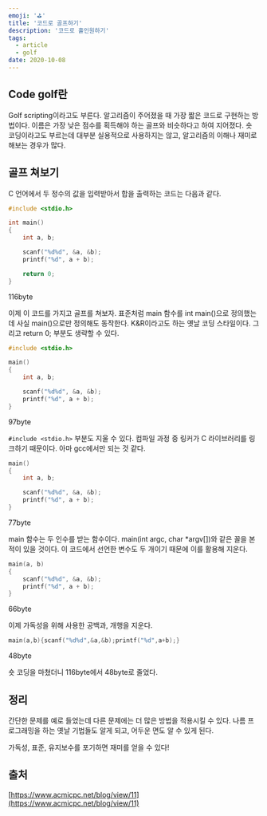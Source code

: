 ```yaml
---
emoji: '⛳'
title: '코드로 골프하기'
description: '코드로 홀인원하기'
tags:
  - article
  - golf
date: 2020-10-08
---
```


## Code golf란

Golf scripting이라고도 부른다. 알고리즘이 주어졌을 때 가장 짧은 코드로 구현하는 방법이다. 이름은 가장 낮은 점수를 획득해야 하는 골프와 비슷하다고 하여 지어졌다. 숏 코딩이라고도 부르는데 대부분 실용적으로 사용하지는 않고, 알고리즘의 이해나 재미로 해보는 경우가 많다.

## 골프 쳐보기

C 언어에서 두 정수의 값을 입력받아서 합을 출력하는 코드는 다음과 같다.

```c
#include <stdio.h>

int main()
{
	int a, b;

	scanf("%d%d", &a, &b);
	printf("%d", a + b);

	return 0;
}
```

116byte

이제 이 코드를 가지고 골프를 쳐보자. 표준처럼 main 함수를 int main()으로 정의했는데 사실 main()으로만 정의해도 동작한다. K&R이라고도 하는 옛날 코딩 스타일이다. 그리고 return 0; 부분도 생략할 수 있다.

```c
#include <stdio.h>

main()
{
	int a, b;

	scanf("%d%d", &a, &b);
	printf("%d", a + b);
}
```

97byte

`#include <stdio.h>` 부분도 지울 수 있다. 컴파일 과정 중 링커가 C 라이브러리를 링크하기 때문이다. 아마 gcc에서만 되는 것 같다.

```c
main()
{
    int a, b;

    scanf("%d%d", &a, &b);
    printf("%d", a + b);
}
```

77byte

main 함수는 두 인수를 받는 함수이다. main(int argc, char \*argv\[\])와 같은 꼴을 본 적이 있을 것이다. 이 코드에서 선언한 변수도 두 개이기 때문에 이를 활용해 지운다.

```c
main(a, b)
{
    scanf("%d%d", &a, &b);
    printf("%d", a + b);
}
```

66byte

이제 가독성을 위해 사용한 공백과, 개행을 지운다.

```c
main(a,b){scanf("%d%d",&a,&b);printf("%d",a+b);}
```

48byte

숏 코딩을 마쳤더니 116byte에서 48byte로 줄었다.

## 정리

간단한 문제를 예로 들었는데 다른 문제에는 더 많은 방법을 적용시킬 수 있다. 나름 프로그래밍을 하는 옛날 기법들도 알게 되고, 어두운 면도 알 수 있게 된다.

가독성, 표준, 유지보수를 포기하면 재미를 얻을 수 있다!

## 출처

[https://www.acmicpc.net/blog/view/11](https://www.acmicpc.net/blog/view/11)
